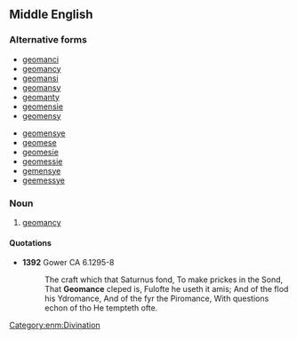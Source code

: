 ==Middle English==

===Alternative forms===
{{top2}}
*[[geomanci]]
*[[geomancy#Middle English|geomancy]]
*[[geomansi]]
*[[geomansy]]
*[[geomanty]]
*[[geomensie]]
*[[geomensy]]
{{mid2}}
*[[geomensye]]
*[[geomese]]
*[[geomesie]]
*[[geomessie]]
*[[gemensye]]
*[[geemessye]]
{{bottom}}

===Noun===
{{enm-noun|-}}

# [[geomancy]]

====Quotations====
*'''1392''' Gower CA 6.1295-8
*:The craft which that Saturnus fond, To make prickes in the Sond, That '''Geomance''' cleped is, Fulofte he useth it amis; And of the flod his Ydromance, And of the fyr the Piromance, With questions echon of tho He tempteth ofte.

[[Category:enm:Divination]]